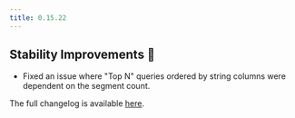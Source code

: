 ```yaml
---
title: 0.15.22
---
```


## Stability Improvements 💪

- Fixed an issue where "Top N" queries ordered by string columns were dependent on the segment count.

The full changelog is available [here](https://github.com/paradedb/paradedb/releases/tag/v0.15.22).
